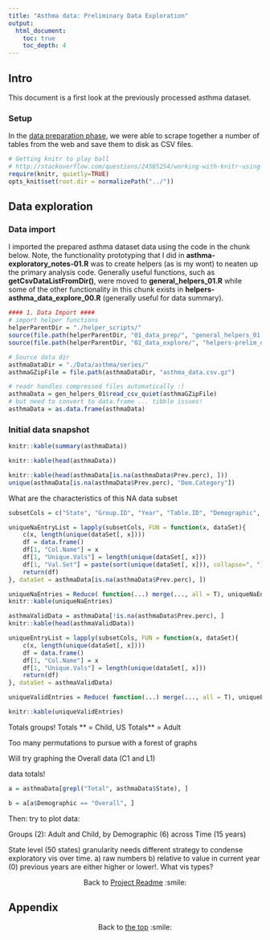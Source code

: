 ```yaml
---
title: "Asthma data: Preliminary Data Exploration"
output:
  html_document:
    toc: true
    toc_depth: 4
---
```


## Intro

This document is a first look at the previously processed asthma dataset.

### Setup

In the [data preparation phase](https://github.com/drbulu/healthyAir_DSc_proj/blob/master/01_Data_Prep/asthma_data_source_prep_02.Rmd), we were able to scrape together a number of tables from the web and save them to disk as CSV files. 


```r
# Getting knitr to play ball
# http://stackoverflow.com/questions/24585254/working-with-knitr-using-subdirectories
require(knitr, quietly=TRUE)
opts_knit$set(root.dir = normalizePath("../"))
```


## Data exploration

### Data import

I imported the prepared asthma dataset data using the code in the chunk below. Note, the functionality prototyping that I did in **asthma-exploratory_notes-01.R** was to create helpers (as is my wont) to neaten up the primary analysis code. Generally useful functions, such as **getCsvDataListFromDir()**, were moved to **general_helpers_01.R** while some of the other functionality in this chunk exists in **helpers-asthma_data_explore_00.R** (generally useful for data summary).

```r

#### 1. Data Import ####
# import helper functions
helperParentDir = "./helper_scripts/"
source(file.path(helperParentDir, "01_data_prep/", "general_helpers_01.R"))
source(file.path(helperParentDir, "02_data_explore/", "helpers-prelim_data_explore_00.R"))

# Source data dir
asthmaDataDir = "./Data/asthma/series/"
asthmaGZipFile = file.path(asthmaDataDir, "asthma_data.csv.gz")

# readr handles compressed files automatically :)
asthmaData = gen_helpers_01$read_csv_quiet(asthmaGZipFile)
# but need to convert to data.frame ... tibble issues!
asthmaData = as.data.frame(asthmaData)

```

### Initial data snapshot

```r

knitr::kable(summary(asthmaData))

```


```r

knitr::kable(head(asthmaData))

```

```r
knitr::kable(head(asthmaData[is.na(asthmaData$Prev.perc), ]))
unique(asthmaData[is.na(asthmaData$Prev.perc), "Dem.Category"])
```

What are the characteristics of this NA data subset

```r
subsetCols = c("State", "Group.ID", "Year", "Table.ID", "Demographic", "Dem.Category")

uniqueNaEntryList = lapply(subsetCols, FUN = function(x, dataSet){
    c(x, length(unique(dataSet[, x])))
    df = data.frame()
    df[1, "Col.Name"] = x
    df[1, "Unique.Vals"] = length(unique(dataSet[, x]))
    df[1, "Val.Set"] = paste(sort(unique(dataSet[, x])), collapse=", ")
    return(df)
}, dataSet = asthmaData[is.na(asthmaData$Prev.perc), ])

uniqueNaEntries = Reduce( function(...) merge(..., all = T), uniqueNaEntryList)
knitr::kable(uniqueNaEntries)
```


```r
asthmaValidData = asthmaData[!is.na(asthmaData$Prev.perc), ]
knitr::kable(head(asthmaValidData))
```



```r
uniqueEntryList = lapply(subsetCols, FUN = function(x, dataSet){
    c(x, length(unique(dataSet[, x])))
    df = data.frame()
    df[1, "Col.Name"] = x
    df[1, "Unique.Vals"] = length(unique(dataSet[, x]))
    return(df)
}, dataSet = asthmaValidData)

uniqueValidEntries = Reduce( function(...) merge(..., all = T), uniqueEntryList)

knitr::kable(uniqueValidEntries)
```

Totals groups! 
Totals ** =  Child, 
US Totals** = Adult

Too many permutations to pursue with a forest of graphs

Will try graphing the Overall data (C1 and L1)

data totals!
```r
a = asthmaData[grepl("Total", asthmaData$State), ]

b = a[a$Demographic == "Overall", ]
```

Then: try to plot data:

Groups (2): Adult and Child, by Demographic (6) across Time (15 years)

State level (50 states) granularity needs different strategy to condense exploratory vis over time. a) raw numbers b) relative to value in current year (0) previous years are either higher or lower!.
What vis types?


<p style="text-align:center;">Back to [Project Readme](https://github.com/drbulu/healthyAir_DSc_proj/blob/master/README.md#2-exploratory-data-analysis) :smile:</p>

## Appendix


<p style="text-align:center;">Back to [the top]() :smile:</p>
